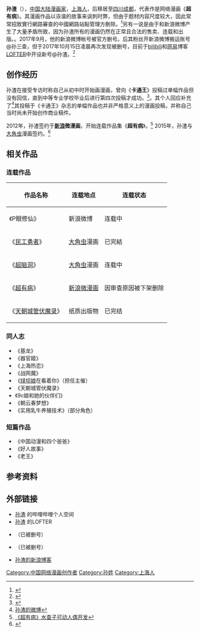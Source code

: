 {{Notability Unreferenced|time=2022-03-06T00:50:55+00:00}}
{{noteTA
|G1 = IT
}}

{{漫畫}}
'''孙渣'''（{{bd|1983年|12月7日}}），[[中国大陆|中国大陆]][[漫画家|漫画家]]，[[上海人|上海人]]，后移居至[[四川|四川]][[成都|成都]]，代表作是网络漫画《'''超有病'''》。其漫画作品以诙谐的故事来讽刺时弊，但由于题材内容尺度较大，因此常常招致實行網路審查的中國網路站點管理方刪除。<ref>{{Cite web |url=http://manhua.weibo.com/special/home/chaoyoubing |title=超有病专题-新浪微博 |access-date=2015-08-20 |archive-date=2020-02-03 |archive-url=https://web.archive.org/web/20200203151620/http://manhua.weibo.com/special/home/chaoyoubing |dead-url=no }}</ref>另有一说是由于和新浪微博产生了大量矛盾所致，因为孙渣所有的漫画仍然在正常且合法的售卖、连载和出版。。2017年9月，他的新浪微博帐号被官方删号。后其粉丝开新浪微博搬运账号@孙三查，但于2017年10月15日凌晨再次发现被删号，目前于[[bilibili|bilibili]]和[[网易|网易]]博客[[LOFTER|LOFTER]]中开设新号@孙渣。<ref>{{Cite web|url=http://weibo.com/1421647581/Fqphkk6vu|title=总之先放一个孙老板新注册的lofter|accessdate=2017-10-15|work=weibo.com}}</ref>

==创作经历==
孙渣在接受专访时称自己从初中时开始画漫画，曾向《'''卡通王'''》投稿过单幅作品但没有回信，直到中等专业学校毕业后进行第四次投稿才成功。<ref>{{Cite web |url=http://bbs.zongheng.com/viewthread.php?tid=2947 |title=漫画人采访录——孙渣篇 |access-date=2015-08-20 |archive-date=2016-08-22 |archive-url=https://web.archive.org/web/20160822084329/http://bbs.zongheng.com/viewthread.php?tid=2947 |dead-url=no }}</ref>。其个人回应补充了<ref>[http://weibo.com/1724597844/E2cW7cZeI 孙渣的微博]</ref>其投稿于《卡通王》杂志的单幅作品也并非严格意义上的漫画投稿，并称自己当时尚未开始创作商业稿件。

2012年，孙渣签约于'''[[新浪|新浪]]微漫画'''，开始连载作品集《'''超有病'''》。<ref>[http://hi.taobao.com/market/hi/detail2014.php?spm=a215p.7180453.0.0.szgJNP&id=394 《超有病》水查子可动人偶开发]</ref> 2015年，孙渣与[[大角虫|大角虫]]漫画签约。<ref>{{Cite web |url=http://www.kidstone.cn/show-13-41-1.html |title=移动平台大角虫APP“日更”概念引爆用户增长 |access-date=2016-08-05 |archive-url=https://web.archive.org/web/20160805082457/http://www.kidstone.cn/show-13-41-1.html |archive-date=2016-08-05 |dead-url=yes }}</ref>

==相关作品==

=== 连载作品 ===
{| class="wikitable"
|-
! 作品名称 !! 连载地点 !! 连载状态 
|-
|《P眼修仙》
|新浪微博
|连载中
|-
| 《[[民工勇者|民工勇者]]》 || [[大角虫|大角虫]]漫画 || 已完結 
|-
| 《[[超脑洞|超脑洞]]》 || [[大角虫|大角虫]]漫画 || 连载中 
|-
| 《[[超有病|超有病]]》 || [[新浪|新浪]][[微漫画|微漫画]] || 因审查原因被下架删除
|-
| 《[[天朝城管伏魔录|天朝城管伏魔录]]》 || 纸质出版物|| 已完结
|}

===同人志===
* 《基龙》
* 《器官姬》
* 《上海热恋》
* 《战网魔》
* 《[[绿坝娘|绿坝娘]]在看着你》（担任主催）
* 《天朝城管伏魔录》
* 《9c娘和她的伙伴们》
* 《朝云春梦想》
* 《实用乳牛养殖技术》（部分角色）

===短篇作品===
* 《中国动漫和四个爸爸》
* 《好人故事》
* 《老王》

== 参考资料 ==
<references />
==外部链接==
*[https://space.bilibili.com/81976/ 孙渣] {{Wayback|url=https://space.bilibili.com/81976/ |date=20200203151642 }}的哔哩哔哩个人空间 
*[http://sunx1983.lofter.com/ 孙渣] {{Wayback|url=http://sunx1983.lofter.com/ |date=20200203151743 }}的LOFTER
*{{新浪微博|6365729214}}（已被删号）
*{{新浪微博|孙渣}}（已被删号）
*[http://blog.sina.com.cn/u/1724597844 孙渣的新浪博客] {{Wayback|url=http://blog.sina.com.cn/u/1724597844 |date=20170916195729 }}
[[Category:中国网络漫画创作者|Category:中国网络漫画创作者]]
[[Category:孙姓|Category:孙姓]]
[[Category:上海人|Category:上海人]]